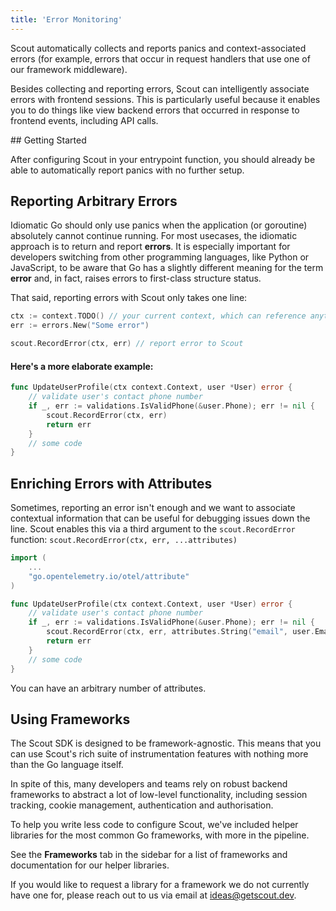 ```yaml
---
title: 'Error Monitoring'
---
```


Scout automatically collects and reports panics and context-associated errors (for example, errors that occur in request handlers that use one of our framework middleware).

Besides collecting and reporting errors, Scout can intelligently associate errors with frontend sessions. This is particularly useful because it enables you to do things like view backend errors that occurred in response to frontend events, including API calls.

<ScoutInitialisationWarning language='Go' />

<QuickLink text='Getting Started' />
## Getting Started

After configuring Scout in your entrypoint function, you should already be able to automatically report panics with no further setup.

<QuickLink text='Recording Arbitrary Errors' />

## Reporting Arbitrary Errors

Idiomatic Go should only use panics when the application (or goroutine) absolutely cannot continue running. For most usecases, the idiomatic approach is to return and report **errors**.
It is especially important for developers switching from other programming languages, like Python or JavaScript, to be aware that Go has a slightly different meaning for the term **error** and, in fact, raises errors to first-class structure status.

That said, reporting errors with Scout only takes one line:

```go
ctx := context.TODO() // your current context, which can reference anything from a network request to a database transaction
err := errors.New("Some error")

scout.RecordError(ctx, err) // report error to Scout
```

#### Here's a more elaborate example:

```go
func UpdateUserProfile(ctx context.Context, user *User) error {
	// validate user's contact phone number
	if _, err := validations.IsValidPhone(&user.Phone); err != nil {
		scout.RecordError(ctx, err)
		return err
	}
	// some code
}
```

<QuickLink text='Enriching Errors with Attributes' />

## Enriching Errors with Attributes

Sometimes, reporting an error isn't enough and we want to associate contextual information that can be useful for debugging issues down the line.
Scout enables this via a third argument to the `scout.RecordError` function: `scout.RecordError(ctx, err, ...attributes)`

```go
import (
    ...
    "go.opentelemetry.io/otel/attribute"
)

func UpdateUserProfile(ctx context.Context, user *User) error {
	// validate user's contact phone number
	if _, err := validations.IsValidPhone(&user.Phone); err != nil {
		scout.RecordError(ctx, err, attributes.String("email", user.Email), attributes.String("phone", attributes.String(user.Phone)))
		return err
	}
	// some code
}
```

You can have an arbitrary number of attributes.

<QuickLink text='Using Frameworks' />

## Using Frameworks

The Scout SDK is designed to be framework-agnostic. This means that you can use Scout's rich suite of instrumentation features with nothing more than the Go language itself.

In spite of this, many developers and teams rely on robust backend frameworks to abstract a lot of low-level functionality, including session tracking, cookie management, authentication and authorisation.

To help you write less code to configure Scout, we've included helper libraries for the most common Go frameworks, with more in the pipeline.

See the **Frameworks** tab in the sidebar for a list of frameworks and documentation for our helper libraries.

If you would like to request a library for a framework we do not currently have one for, please reach out to us via email at <ExternalLink href='mailto:ideas@getscout.dev'>ideas@getscout.dev</ExternalLink>.